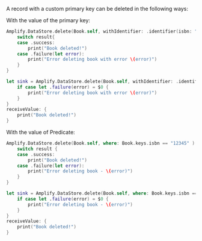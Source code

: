 
A record with a custom primary key can be deleted in the following ways:

With the value of the primary key:

<BlockSwitcher>

<Block name="Listener (iOS 11+)">

```swift
Amplify.DataStore.delete(Book.self, withIdentifier: .identifier(isbn: "12345"), where: nil) { result in
    switch result{
    case .success:
        print("Book deleted!")
    case .failure(let error):
        print("Error deleting book with error \(error)")
    }
}

```

</Block>

<Block name="Combine (iOS 13+)">

```swift
let sink = Amplify.DataStore.delete(Book.self, withIdentifier: .identifier(isbn: "12345")).sink {
    if case let .failure(error) = $0 {
        print("Error deleting book with error \(error)")
    }
}
receiveValue: {
    print("Book deleted!")
}
```
</Block>

</BlockSwitcher>

With the value of Predicate:

<BlockSwitcher>

<Block name="Listener (iOS 11+)">

```swift
Amplify.DataStore.delete(Book.self, where: Book.keys.isbn == "12345" ) { result in
    switch result {
    case .success:
        print("Book deleted!")
    case .failure(let error):
        print("Error deleting book - \(error)")
    }
}
```
</Block>

<Block name="Combine (iOS 13+)">

```swift
let sink = Amplify.DataStore.delete(Book.self, where: Book.keys.isbn == "12345").sink {
    if case let .failure(error) = $0 {
        print("Error deleting book - \(error)")
    }
}
receiveValue: {
    print("Book deleted!")
}
```
</Block>

</BlockSwitcher>